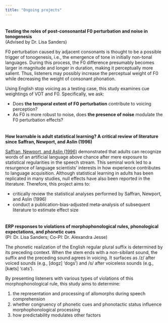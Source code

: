 ---
title: "Ongoing projects"
---
<div style="margin-bottom:35px;">
</div>

**Testing the roles of post-consonantal F0 perturbation and noise in tonogenesis**  
(Advised by Dr. Lisa Sanders)  

F0 perturbation caused by adjacent consonants is thought to be a possible trigger of tonogenesis, i.e., the emergence of tone in initially non-tonal languages. During this process, the F0 difference presumably becomes larger in magnitude and longer in duration, making it perceptually more salient. Thus, listeners may possibly increase the perceptual weight of F0 while decreasing the weight of consonant phonation.  

Using English stop voicing as a testing case, this study examines cue weightings of VOT and F0. Specifically, we ask: 

- Does **the temporal extent of F0 perturbation** contribute to voicing perception?
- As F0 is more robust to noise, does **the presence of noise** modulate the F0 perturbation effects?

<div style="margin-bottom:35px;">
</div>

**How learnable is adult statistical learning? A critical review of literature since Saffran, Newport, and Aslin (1996)**  

[Saffran, Newport, and Aslin (1996)](https://doi.org/10.1006/jmla.1996.0032) demonstrated that adults can recognize words of an artificial language above chance after mere exposure to statistical regularities in the speech stream. This seminal work led to a resurgence of language scientists’ interests in how experience contributes to language acquisition. Although statistical learning in adults has been replicated in many studies, null effects have also been reported in the literature. Therefore, this project aims to:  

- critically review the statistical analyses performed by Saffran, Newport, and Aslin (1996)  
- conduct a publication-bias-adjusted meta-analysis of subsequent literature to estimate effect size  

<div style="margin-bottom:35px;">
</div>

**ERP responses to violations of morphophonological rules, phonological expectations, and phonetic cues**  
(PI: Dr. Lisa Sanders; Co-PI: Dr. Alexandra Jesse)

The phonetic realization of the English regular plural suffix is determined by its preceding context. When the stem ends with a non-sibilant sound, the suffix and the preceding sound agrees in voicing. It surfaces as /z/ after voiced sounds (e.g., [dogz] 'dogs') and /s/ after voiceless sounds (e.g., [kæts] 'cats').  

By presenting listeners with various types of violations of this morphophonological rule, this study aims to determine:  

1. the representation and processing of allomorphs during speech comprehension
2. whether congruency of phonetic cues and phonotactic status influence morphophonological processing
3. how predictability modulates other factors  